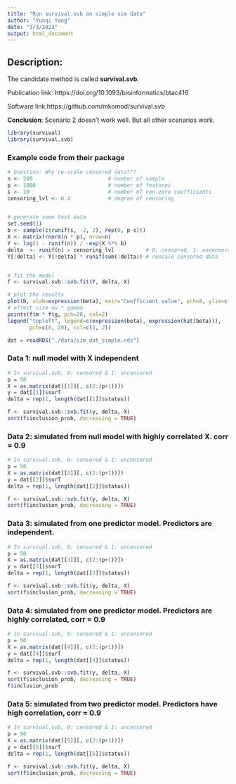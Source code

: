 ```yaml
---
title: "Run survival.svb on simple sim data"
author: "Yunqi Yang"
date: "3/3/2023"
output: html_document
---
```


## Description:

The candidate method is called **survival.svb**. 

Publication link: https://doi.org/10.1093/bioinformatics/btac416

Software link:https://github.com/mkomod/survival.svb

**Conclusion**: Scenario 2 doesn't work well. But all other scenarios work. 
```r
library(survival)
library(survival.svb)
```

### Example code from their package
```r

# Question: Why re-scale censored data???
n <- 200                        # number of sample
p <- 1000                       # number of features
s <- 10                         # number of non-zero coefficients
censoring_lvl <- 0.4            # degree of censoring


# generate some test data
set.seed(1)
b <- sample(c(runif(s, -2, 2), rep(0, p-s)))
X <- matrix(rnorm(n * p), nrow=n)
Y <- log(1 - runif(n)) / -exp(X %*% b)
delta  <- runif(n) > censoring_lvl   		# 0: censored, 1: uncensored
Y[!delta] <- Y[!delta] * runif(sum(!delta))	# rescale censored data


# fit the model
f <- survival.svb::svb.fit(Y, delta, X)

# plot the results
plot(b, xlab=expression(beta), main="Coefficient value", pch=8, ylim=c(-2,2))
# effect size mu * gamma
points(f$m * f$g, pch=20, col=2)
legend("topleft", legend=c(expression(beta), expression(hat(beta))),
       pch=c(8, 20), col=c(1, 2))

```

```r
dat = readRDS("./data/sim_dat_simple.rds")
```

### Data 1: null model with X independent
```r
# In survival.svb, 0: censored & 1: uncensored
p = 50
X = as.matrix(dat[[1]][, c(2:(p+1))])
y = dat[[1]]$surT
delta = rep(1, length(dat[[1]]$status))
```

```r
f <- survival.svb::svb.fit(y, delta, X)
sort(f$inclusion_prob, decreasing = TRUE)
```

### Data 2: simulated from null model with highly correlated X. corr = 0.9
```r
# In survival.svb, 0: censored & 1: uncensored
p = 50
X = as.matrix(dat[[2]][, c(2:(p+1))])
y = dat[[2]]$surT
delta = rep(1, length(dat[[2]]$status))
```

```r
f <- survival.svb::svb.fit(y, delta, X)
sort(f$inclusion_prob, decreasing = TRUE)
```


### Data 3: simulated from one predictor model. Predictors are independent.
```r
# In survival.svb, 0: censored & 1: uncensored
p = 50
X = as.matrix(dat[[3]][, c(2:(p+1))])
y = dat[[3]]$surT
delta = rep(1, length(dat[[3]]$status))
```

```r
f <- survival.svb::svb.fit(y, delta, X)
sort(f$inclusion_prob, decreasing = TRUE)
```


### Data 4: simulated from one predictor model. Predictors are highly correlated, corr = 0.9
```r
# In survival.svb, 0: censored & 1: uncensored
p = 50
X = as.matrix(dat[[4]][, c(2:(p+1))])
y = dat[[4]]$surT
delta = rep(1, length(dat[[4]]$status))
```

```r
f <- survival.svb::svb.fit(y, delta, X)
sort(f$inclusion_prob, decreasing = TRUE)
f$inclusion_prob
```


### Data 5: simulated from two predictor model. Predictors have high correlation, corr = 0.9

```r
# In survival.svb, 0: censored & 1: uncensored
p = 50
X = as.matrix(dat[[5]][, c(2:(p+1))])
y = dat[[5]]$surT
delta = rep(1, length(dat[[5]]$status))
```

```r
f <- survival.svb::svb.fit(y, delta, X)
sort(f$inclusion_prob, decreasing = TRUE)
```

